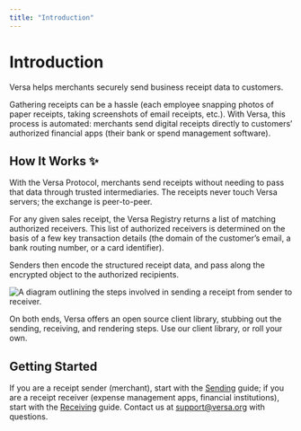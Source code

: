 ```yaml
---
title: "Introduction"
---
```


# Introduction

Versa helps merchants securely send business receipt data to customers.

Gathering receipts can be a hassle (each employee snapping photos of paper receipts, taking screenshots of email receipts, etc.). With Versa, this process is automated: merchants send digital receipts directly to customers’ authorized financial apps (their bank or spend management software).

## How It Works ✨

With the Versa Protocol, merchants send receipts without needing to pass that data through trusted intermediaries. The receipts never touch Versa servers; the exchange is peer-to-peer.

For any given sales receipt, the Versa Registry returns a list of matching authorized receivers. This list of authorized receivers is determined on the basis of a few key transaction details (the domain of the customer’s email, a bank routing number, or a card identifier).

Senders then encode the structured receipt data, and pass along the encrypted object to the authorized recipients.

![A diagram outlining the steps involved in sending a receipt from sender to receiver.](https://raw.githubusercontent.com/versa-protocol/docs/main/assets/versa_diagram.svg)

On both ends, Versa offers an open source client library, stubbing out the sending, receiving, and rendering steps. Use our client library, or roll your own.

## Getting Started

If you are a receipt sender (merchant), start with the [Sending](/sending) guide; if you are a receipt receiver (expense management apps, financial institutions), start with the [Receiving](/receiving) guide. Contact us at support@versa.org with questions.
